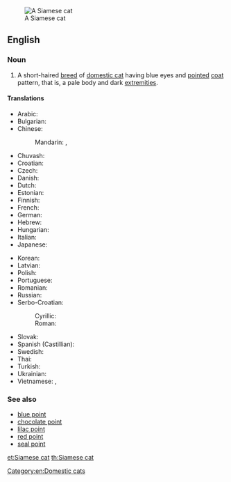 [[Image:Niobe050905-Siamese Cat.jpeg|thumb|right|A Siamese cat]]
==English==
===Noun===
{{en-noun|sg=[[Siamese]] [[cat]]}}

# A short-haired [[breed]] of [[domestic cat]] having blue eyes and [[pointed]] [[coat]] pattern, that is, a pale body and dark [[extremity|extremities]].

====Translations====
{{trans-top|mammal}}
* Arabic: {{t|ar|قط سيامي|m|tr=qiTT siyaamiy|sc=Arab}}
* Bulgarian: {{t|bg|сиамска котка|f|tr=siámska kótka|sc=Cyrl}}
* Chinese:
*: Mandarin: {{t|zh|暹羅貓|tr=|sc=Hani}}, {{t|zh|暹罗猫|tr=Xiānluó māo|sc=Hani}}<!--One of this is probably just "Siamese" and should be on that page, not this one, which is "Siamese cat".-->
* Chuvash: {{t|cv|cиам кушакĕ|tr=|sc=Cyrl}}
* Croatian: {{t|hr|sijamska mačka}}
* Czech: {{t|cs|siamská kočka|f}}
* Danish: {{t|da|siameser}}
* Dutch: {{t|nl|siamees}}
* Estonian: {{t|et|iiami kass}}
* Finnish:  {{t|fi|siamilaiskissa}}
* French: {{t|fr|chat siamois|m}}
* German: {{t|de|Siamkatze|f}}
* Hebrew: {{t|he|חתול סיאמי|tr=|sc=Hebr}}
* Hungarian: {{t-|hu|sziámi macska}}
* Italian: {{t-|it|gatto siamese|m}}
* Japanese: {{t|ja|シャム猫|tr=Shamu neko|sc=Jpan}}
{{trans-mid}}
* Korean: {{t|ko|샴 고양이|tr=Syam goyang-i|sc=Kore}}
* Latvian: {{t|lv|siāmas kaķis}}
* Polish: {{t|pl|kot syjamski|m}}
* Portuguese: {{t|pt|gato siamês|m}}
* Romanian: {{t|ro|pisică siameză|f}}
* Russian: {{t|ru|сиамская кошка|f|tr=siámskaja kóška|sc=Cyrl}}
* Serbo-Croatian:
*: Cyrillic: {{t|sh|сијамска мачка|f}}
*: Roman: {{t|sh|sijamska mačka|f}}
* Slovak: {{t|sk|siamská mačka|f}}
* Spanish (Castillian): {{t|es|gato siamés|m}}
* Swedish: {{t+|sv|siames katt}}
* Thai: {{t|th|แมววิเชียรมาศ|tr=maew wíchianmâad|sc=Thai}}
* Turkish: {{t|tr|siyam kedisi}}
* Ukrainian: {{t|uk|сіамська кішка|f|tr=siáms'ka kíška|sc=Cyrl}}
* Vietnamese: {{t|vi|xiêm mèo}}, {{t|vi|xiêm la mèo}}
{{trans-bottom}}

===See also===
{{wikipedia|Siamese (cat)}}
{{commonscat|Siamese cats}}
* [[blue point]]
* [[chocolate point]]
* [[lilac point]]
* [[red point]]
* [[seal point]]

[[Category:en:Domestic cats]]

[[et:Siamese cat]]
[[th:Siamese cat]]